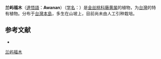 {{Speciesbox
| name = 兰屿福木
| status = 
| status_system = 
| image =
| genus = Garcinia
| species = linii
| authority = C. E. Chang in Journ.
}}

'''兰屿福木'''（[[達悟語|達悟語]]：'''Awanan'''）（[[学名|学名]]：{{lang|la|''Garcinia linii''}}）是[[金丝桃科|金丝桃科]][[藤黄属|藤黄属]]的植物，为[[台灣|台灣]]的特有植物。分布于[[台灣島|台灣本島]]，多生在山坡上，目前尚未由人工引种栽培。

== 参考文献 ==
<div class="references-small">
* {{cite web| url =http://www.bioinfo.cn/db05/KmzwSpecies.php?action=view&id=3823| title =兰屿福木| work =《中国高等植物数据库全库》| publisher =中国科学院微生物研究所| author =昆明植物研究所| accessdate =2009-02-24| deadurl =yes| archiveurl =https://web.archive.org/web/20160305082544/http://www.bioinfo.cn/db05/KmzwSpecies.php?action=view&id=3823| archivedate =2016-03-05}}
</div>
{{Taxonbar|from=Q1023661}}

[[Category:藤黄属|兰屿福木]]


{{植物小作品}}